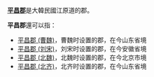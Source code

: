 '''[[平昌郡|平昌郡]]'''是大韓民國江原道的郡。

'''平昌郡'''還可以指：
*[[平昌郡_(曹魏)|平昌郡 (曹魏)]]，曹魏时设置的郡，在今山东省境
*[[平昌郡_(刘宋)|平昌郡 (刘宋)]]，刘宋时设置的郡，在今安徽省境
*[[平昌郡_(北魏)|平昌郡 (北魏)]]，北魏时设置的郡，在今北京市境
*[[平昌郡_(北齐)|平昌郡 (北齐)]]，北齐时设置的郡，在今山东省境

{{Disambiguation|P|Cat=三字郡名消歧义}}